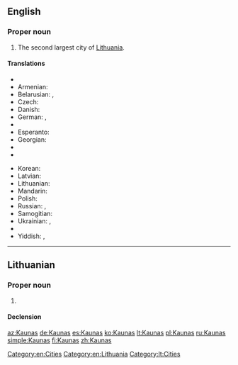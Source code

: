 ==English==
{{wikipedia}}

===Proper noun===
{{en-proper noun}}

# The second largest city of [[Lithuania]].

====Translations====
{{trans-top|city}}
* {{trreq|ar}}
* Armenian: {{t|hy|Կաունաս}}
* Belarusian: {{t|be|Koўнa|n|tr=Kóŭna}},  {{t|be|Каўнас|m|tr=Káŭnas}}
* Czech: {{t|cs|Kaunas|m}}
* Danish: {{t|da|Kaunas}}
* German: {{t+|de|Kauen|n}}, {{t+|de|Kaunas|n}}
* {{trreq|he}}
* Esperanto: {{t|eo|Kaŭno}}
* Georgian: {{t|ka|კაუნასი|sc=Geor}}
* {{trreq|is}}
* {{trreq|hi}}
{{trans-mid}}
* Korean: {{t|ko|카우나스|sc=Kore}}
* Latvian: {{t|lv|Kauņa}}
* Lithuanian: {{t+|lt|Kaunas|m}}
* Mandarin: {{t|cmn|考那斯|sc=Hani}}
* Polish: {{t|pl|Kowno|n}}
* Russian: {{t|ru|Каунас|m|tr=Káunas}},  {{qualifier|obsolete}} {{t|ru|Ковно|n|tr=Kóvno}}
*Samogitian: {{t|sgs|Kauns}}
* Ukrainian: {{t|uk|Каунас|m|tr=Káunas}},  {{qualifier|obsolete}} {{t|uk|Ковно|tr=Kóvno}}
* {{trreq|vi}}
* Yiddish: {{t|yi|קאוונע|tr=Kavne|sc=Hebr}}, {{t|yi|קאָװנע|sc=Hebr}}
{{trans-bottom}}

[[Category:en:Cities]]
[[Category:en:Lithuania]]

----

==Lithuanian==
{{wikipedia|lang=lt}}

===Proper noun===
{{lt-proper noun|m}}

# {{l/en|Kaunas}}

====Declension====
{{lt-proper-noun-m-as|Kaun}}

[[Category:lt:Cities]]

[[az:Kaunas]]
[[de:Kaunas]]
[[es:Kaunas]]
[[ko:Kaunas]]
[[lt:Kaunas]]
[[pl:Kaunas]]
[[ru:Kaunas]]
[[simple:Kaunas]]
[[fi:Kaunas]]
[[zh:Kaunas]]